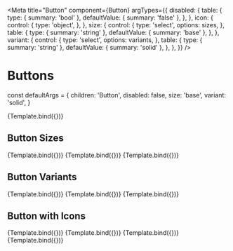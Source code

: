 <!-- Button.stories.mdx-->


<Meta
  title="Button"
  component={Button}
  argTypes={{
    disabled: {
      table: {
        type: { summary: 'bool' },
        defaultValue: { summary: 'false' },
      },
    },
    icon: {
      control: {
        type: 'object',
      },
    },
    size: {
      control: {
        type: 'select',
        options: sizes,
      },
      table: {
        type: { summary: 'string' },
        defaultValue: { summary: 'base' },
      },
    },
    variant: {
      control: {
        type: 'select',
        options: variants,
      },
      table: {
        type: { summary: 'string' },
        defaultValue: { summary: 'solid' },
      },
    },
  }}
/>

# Buttons

const defaultArgs = {
  children: 'Button',
  disabled: false,
  size: 'base',
  variant: 'solid',
}

<Canvas>
  <Story name="Default" args={defaultArgs}>
    {Template.bind({})}
  </Story>
</Canvas>

## Button Sizes

<Canvas>
  <Story name="xs" args={{ ...defaultArgs, size: 'xs' }}>
    {Template.bind({})}
  </Story>
  <Story name="sm" args={{ ...defaultArgs, size: 'sm' }}>
    {Template.bind({})}
  </Story>
  <Story name="lg" args={{ ...defaultArgs, size: 'lg' }}>
    {Template.bind({})}
  </Story>
</Canvas>

## Button Variants

<Canvas>
  <Story name="Outline" args={{ ...defaultArgs, variant: 'outline' }}>
    {Template.bind({})}
  </Story>
  <Story name="Ghost" args={{ ...defaultArgs, variant: 'ghost' }}>
    {Template.bind({})}
  </Story>
  <Story name="Link" args={{ ...defaultArgs, variant: 'link' }}>
    {Template.bind({})}
  </Story>
</Canvas>

## Button with Icons

<Canvas>
  <Story
    name="Left"
    args={{ ...defaultArgs, icon: { align: 'left', name: 'gear' } }}
  >
    {Template.bind({})}
  </Story>
  <Story
    name="Right"
    args={{ ...defaultArgs, icon: { align: 'right', name: 'gear' } }}
  >
    {Template.bind({})}
  </Story>
  <Story
    name="Icon Only"
    args={{ ...defaultArgs, children: null, icon: { name: 'gear' } }}
  >
    {Template.bind({})}
  </Story>
  <Story
    name="Icon Only Rounded"
    args={{
      ...defaultArgs,
      children: null,
      icon: { name: 'gear', isRounded: true },
    }}
  >
    {Template.bind({})}
  </Story>
</Canvas>
